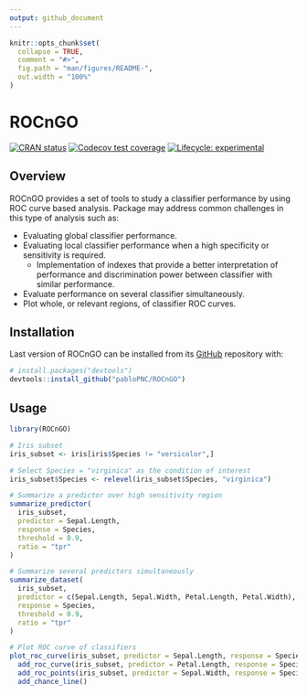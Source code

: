 ```yaml
---
output: github_document
---
```


<!-- README.md is generated from README.Rmd. Please edit that file -->

```r
knitr::opts_chunk$set(
  collapse = TRUE,
  comment = "#>",
  fig.path = "man/figures/README-",
  out.width = "100%"
)
```

# ROCnGO

<!-- badges: start -->
[![CRAN status](https://www.r-pkg.org/badges/version/ROCnGO)](https://CRAN.R-project.org/package=ROCnGO)
[![Codecov test coverage](https://codecov.io/gh/pabloPNC/ROCnGO/branch/master/graph/badge.svg)](https://app.codecov.io/gh/pabloPNC/ROCnGO?branch=master)
[![Lifecycle: experimental](https://img.shields.io/badge/lifecycle-experimental-orange.svg)](https://lifecycle.r-lib.org/articles/stages.html#experimental)
<!-- badges: end -->

## Overview

ROCnGO provides a set of tools to study a classifier performance by using ROC curve based analysis. Package may address common challenges in this type of analysis such as:

* Evaluating global classifier performance.
* Evaluating local classifier performance when a high specificity or sensitivity is required.
  * Implementation of indexes that provide a better interpretation of performance and discrimination power between classifier with similar performance.
* Evaluate performance on several classifier simultaneously.
* Plot whole, or relevant regions, of classifier ROC curves.

## Installation

Last version of ROCnGO can be installed from its [GitHub](https://github.com/) repository with:

``` r
# install.packages("devtools")
devtools::install_github("pabloPNC/ROCnGO")
```

## Usage

```r
library(ROCnGO)

# Iris subset
iris_subset <- iris[iris$Species != "versicolor",]

# Select Species = "virginica" as the condition of interest
iris_subset$Species <- relevel(iris_subset$Species, "virginica")

# Summarize a predictor over high sensitivity region
summarize_predictor(
  iris_subset,
  predictor = Sepal.Length,
  response = Species,
  threshold = 0.9,
  ratio = "tpr"
)

# Summarize several predictors simultaneously
summarize_dataset(
  iris_subset,
  predictor = c(Sepal.Length, Sepal.Width, Petal.Length, Petal.Width),
  response = Species,
  threshold = 0.9,
  ratio = "tpr"
)

# Plot ROC curve of classifiers
plot_roc_curve(iris_subset, predictor = Sepal.Length, response = Species) +
  add_roc_curve(iris_subset, predictor = Petal.Length, response = Species) +
  add_roc_points(iris_subset, predictor = Sepal.Width, response = Species) +
  add_chance_line()
```


